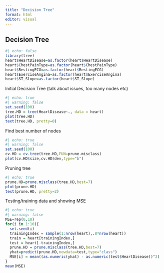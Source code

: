 ---
title: "Decision Tree"
format: html
editor: visual
---

## Decision Tree

```{r}
#| echo: false
library(tree)
heart$HeartDisease=as.factor(heart$HeartDisease)
heart$ChestPainType=as.factor(heart$ChestPainType)
heart$RestingECG=as.factor(heart$RestingECG)
heart$ExerciseAngina=as.factor(heart$ExerciseAngina)
heart$ST_Slope=as.factor(heart$ST_Slope)
```

Initial Decision Tree (talk about issues, too many nodes etc)

```{r}
#| echo: true
#| warning: false
set.seed(100)
tree.HD = tree(HeartDisease~., data = heart)
plot(tree.HD)
text(tree.HD, pretty=0)
```

Find best number of nodes

```{r}
#| echo: true
#| warning: false
set.seed(100)
cv.HD = cv.tree(tree.HD,FUN=prune.misclass)
plot(cv.HD$size,cv.HD$dev,type="b")
```

Pruning tree

```{r}
#| echo: true
prune.HD=prune.misclass(tree.HD,best=7)
plot(prune.HD)
text(prune.HD, pretty=2)
```

Testing/training data and showing MSE

```{r}
#| echo: true
#| warning: false
MSE=rep(0,10)
for(i in 1:10){
  set.seed(i)
  trainingIndex = sample(1:nrow(heart),.8*nrow(heart))
  train = heart[trainingIndex,]
  test = heart[-trainingIndex,]
  prune.HD = prune.misclass(tree.HD,best=7)
  yhat=predict(prune.HD,newdata=test,type="class")
  MSE[i] = mean((as.numeric(yhat) - as.numeric(test$HeartDisease))^2)
}
mean(MSE)
```
